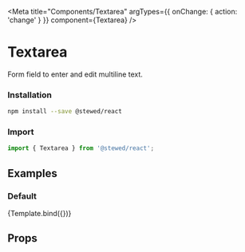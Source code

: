 
<Meta
    title="Components/Textarea"
    argTypes={{ onChange: { action: 'change' } }}
    component={Textarea}
/>

# Textarea

Form field to enter and edit multiline text.

### Installation

```bash
npm install --save @stewed/react
```

### Import

```js
import { Textarea } from '@stewed/react';
```

## Examples


### Default

<Canvas>
    <Story
        name="Base"
        args={{
            placeholder: 'Type your value...',
            skin: 'default',
            disabled: false,
        }}
    >
        {Template.bind({})}
    </Story>
</Canvas>

## Props

<ArgsTable of={Textarea} />
